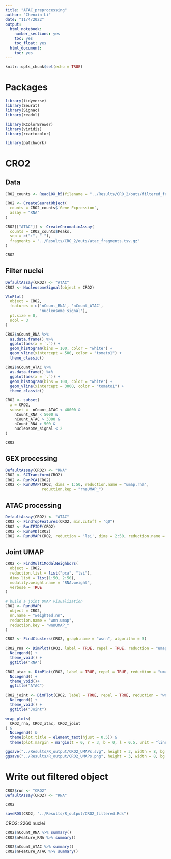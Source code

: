 ```yaml
---
title: "ATAC_preprocessing"
author: "Chenxin Li"
date: "11/4/2022"
output:  
  html_notebook:
    number_sections: yes
    toc: yes
    toc_float: yes
  html_document:
    toc: yes
---
```


```r
knitr::opts_chunk$set(echo = TRUE)
```

# Packages
```r
library(tidyverse)
library(Seurat) 
library(Signac)
library(readxl)

library(RColorBrewer)
library(viridis)
library(rcartocolor)

library(patchwork)
```

# CRO2
## Data 
```r
CRO2_counts <- Read10X_h5(filename = "../Results/CRO_2/outs/filtered_feature_bc_matrix.h5")

CRO2 <- CreateSeuratObject(
  counts = CRO2_counts$`Gene Expression`,
  assay = "RNA"
)

CRO2[["ATAC"]] <- CreateChromatinAssay(
  counts = CRO2_counts$Peaks,
  sep = c(":", "-"),
  fragments = "../Results/CRO_2/outs/atac_fragments.tsv.gz"
)

CRO2
```
 

## Filter nuclei
```r
DefaultAssay(CRO2) <- "ATAC"
CRO2 <- NucleosomeSignal(object = CRO2)
```

```r
VlnPlot(
  object = CRO2,
  features = c('nCount_RNA', 'nCount_ATAC',
               'nucleosome_signal'),
  pt.size = 0,
  ncol = 3
) 


```
```r
CRO2$nCount_RNA %>% 
  as.data.frame() %>% 
  ggplot(aes(x = `.`)) + 
  geom_histogram(bins = 100, color = "white") +
  geom_vline(xintercept = 500, color = "tomato1") +
  theme_classic()

CRO2$nCount_ATAC %>% 
  as.data.frame() %>% 
  ggplot(aes(x = `.`)) + 
  geom_histogram(bins = 100, color = "white") +
  geom_vline(xintercept = 3000, color = "tomato1") +
  theme_classic()
```


```r
CRO2 <- subset(
  x = CRO2,
  subset =  nCount_ATAC < 40000 &
    nCount_RNA < 5000 &
    nCount_ATAC > 3000 & 
    nCount_RNA > 500 &
    nucleosome_signal < 2
)

CRO2
```

## GEX processing
```r
DefaultAssay(CRO2) <- "RNA"
CRO2 <- SCTransform(CRO2) 
CRO2 <- RunPCA(CRO2) 
CRO2 <- RunUMAP(CRO2, dims = 1:50, reduction.name = "umap.rna",
                reduction.kep = "rnaUMAP_")
```

## ATAC processing
```r
DefaultAssay(CRO2) <- "ATAC"
CRO2 <- FindTopFeatures(CRO2, min.cutoff = "q0")
CRO2 <- RunTFIDF(CRO2)
CRO2 <- RunSVD(CRO2)
CRO2 <- RunUMAP(CRO2, reduction = 'lsi', dims = 2:50, reduction.name = "umap.atac", reduction.key = "atacUMAP_")
```

## Joint UMAP
```r
CRO2 <- FindMultiModalNeighbors(
  object = CRO2,
  reduction.list = list("pca", "lsi"), 
  dims.list = list(1:50, 2:50),
  modality.weight.name = "RNA.weight",
  verbose = TRUE
)

# build a joint UMAP visualization
CRO2 <- RunUMAP(
  object = CRO2,
  nn.name = "weighted.nn",
  reduction.name = "wnn.umap",
  reduction.key = "wnnUMAP_"
)

```
```r
CRO2 <- FindClusters(CRO2, graph.name = "wsnn", algorithm = 3)
```


```r
CRO2_rna <- DimPlot(CRO2, label = TRUE, repel = TRUE, reduction = "umap.rna") +
  NoLegend() +
  theme_void() +
  ggtitle("RNA")

CRO2_atac <- DimPlot(CRO2, label = TRUE, repel = TRUE, reduction = "umap.atac") +
  NoLegend() +
  theme_void()+
  ggtitle("ATAC")

CRO2_joint <- DimPlot(CRO2, label = TRUE, repel = TRUE, reduction = "wnn.umap") +
  NoLegend() +
  theme_void() +
  ggtitle("Joint")

wrap_plots(
  CRO2_rna, CRO2_atac, CRO2_joint
) &
  NoLegend() &
  theme(plot.title = element_text(hjust = 0.5)) &
  theme(plot.margin = margin(t = 0, r = 3, b = 0, l = 0.5, unit = "lines")) 

ggsave("../Results/R_output/CRO2_UMAPs.svg", height = 3, width = 8, bg = "white")
ggsave("../Results/R_output/CRO2_UMAPs.png", height = 3, width = 8, bg = "white")
```
# Write out filtered object
```r
CRO2$run <- "CRO2"
DefaultAssay(CRO2) <- "RNA"

CRO2

saveRDS(CRO2, "../Results/R_output/CRO2_filtered.Rds")
```

CRO2: 2260 nuclei

```r
CRO2$nCount_RNA %>% summary()
CRO2$nFeature_RNA %>% summary()

CRO2$nCount_ATAC %>% summary()
CRO2$nFeature_ATAC %>% summary()
```

 

 




